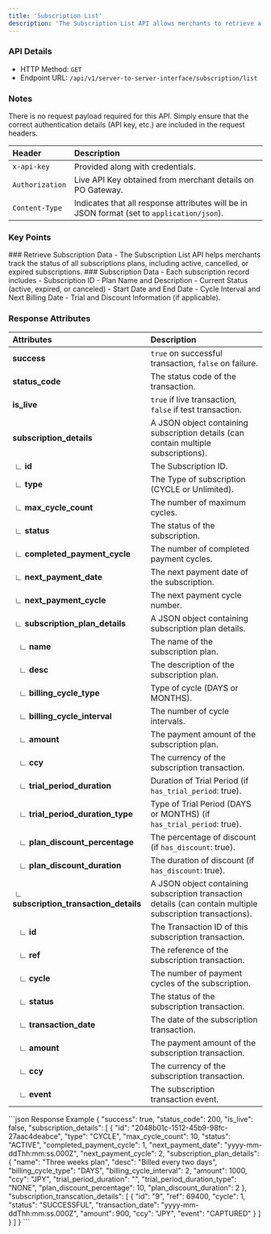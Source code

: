 ```yaml
---
title: 'Subscription List'
description: 'The Subscription List API allows merchants to retrieve a list of all active, cancelled, or expired subscriptions, providing an overview of their customers subscription statuses.'
---
```



### API Details 
- HTTP Method: `GET`
- Endpoint URL: `/api/v1/server-to-server-interface/subscription/list`


### Notes

There is no request payload required for this API. Simply ensure that the correct authentication details (API key, etc.) are included in the request headers.


| **Header**       | **Description**                                                                 |
|:-----------------|:--------------------------------------------------------------------------------|
| `x-api-key`      | Provided along with credentials.                                                |
| `Authorization`  | Live API Key obtained from merchant details on PO Gateway.                      |
| `Content-Type`   | Indicates that all response attributes will be in JSON format (set to `application/json`). |


### Key Points
<Info>
### Retrieve Subscription Data
- The Subscription List API helps merchants track the status of all subscriptions plans, including active, cancelled, or expired subscriptions.
### Subscription Data - Each subscription record includes
- Subscription ID
- Plan Name and Description
- Current Status (active, expired, or canceled)
- Start Date and End Date
- Cycle Interval and Next Billing Date
- Trial and Discount Information (if applicable).
</Info>

### Response Attributes

| **Attributes**       | **Description**                                                                 |
|:---------------------|:--------------------------------------------------------------------------------|
| **success**                        | `true` on successful transaction, `false` on failure.                                                                          |
| **status_code**                    | The status code of the transaction.                                                                                            |
| **is_live**                        | `true` if live transaction, `false` if test transaction.                                                                       |
| **subscription_details**           | A JSON object containing subscription details (can contain multiple subscriptions).                                             |
|  ∟ **id**                          | The Subscription ID.                                                                                                           |
|  ∟ **type**                        | The Type of subscription (CYCLE or Unlimited).                                                                                 |
|  ∟ **max_cycle_count**             | The number of maximum cycles.                                                                                                  |
|  ∟ **status**                      | The status of the subscription.                                                                                                |
|  ∟ **completed_payment_cycle**     | The number of completed payment cycles.                                                                                        |
|  ∟ **next_payment_date**           | The next payment date of the subscription.                                                                                     |
|  ∟ **next_payment_cycle**          | The next payment cycle number.                                                                                                 |
|  ∟ **subscription_plan_details**   | A JSON object containing subscription plan details.                                                                            |
|    ∟ **name**                      | The name of the subscription plan.                                                                                             |
|    ∟ **desc**                      | The description of the subscription plan.                                                                                      |
|    ∟ **billing_cycle_type**        | Type of cycle (DAYS or MONTHS).                                                                                                |
|    ∟ **billing_cycle_interval**    | The number of cycle intervals.                                                                                                 |
|    ∟ **amount**                    | The payment amount of the subscription plan.                                                                                   |
|    ∟ **ccy**                       | The currency of the subscription transaction.                                                                                  |
|    ∟ **trial_period_duration**     | Duration of Trial Period (if `has_trial_period`: true).                                                                        |
|    ∟ **trial_period_duration_type**| Type of Trial Period (DAYS or MONTHS) (if `has_trial_period`: true).                                                           |
|    ∟ **plan_discount_percentage**  | The percentage of discount (if `has_discount`: true).                                                                          |
|    ∟ **plan_discount_duration**    | The duration of discount (if `has_discount`: true).                                                                            |
|  ∟ **subscription_transaction_details** | A JSON object containing subscription transaction details (can contain multiple subscription transactions).              |
|    ∟ **id**                        | The Transaction ID of this subscription transaction.                                                                           |
|    ∟ **ref**                       | The reference of the subscription transaction.                                                                                 |
|    ∟ **cycle**                     | The number of payment cycles of the subscription.                                                                              |
|    ∟ **status**                    | The status of the subscription transaction.                                                                                    |
|    ∟ **transaction_date**          | The date of the subscription transaction.                                                                                      |
|    ∟ **amount**                    | The payment amount of the subscription transaction.                                                                            |
|    ∟ **ccy**                       | The currency of the subscription transaction.                                                                                  |
|    ∟ **event**                     | The subscription transaction event.                                                                                           |



<ResponseExample>
```json Response Example
{
    "success": true,
    "status_code": 200,
    "is_live": false,
    "subscription_details": [
        {
            "id": "2048b01c-1512-45b9-98fc-27aac4deabce",
            "type": "CYCLE",
            "max_cycle_count": 10,
            "status": "ACTIVE",
            "completed_payment_cycle": 1,
            "next_payment_date": "yyyy-mm-ddThh:mm:ss.000Z",
            "next_payment_cycle": 2,
            "subscription_plan_details": {
                "name": "Three weeks plan",
                "desc": "Billed every two days",
                "billing_cycle_type": "DAYS",
                "billing_cycle_interval": 2,
                "amount": 1000,
                "ccy": "JPY",
                "trial_period_duration": "",
                "trial_period_duration_type": "NONE",
                "plan_discount_percentage": 10,
                "plan_discount_duration": 2
                },
            "subscription_transcation_details": [
                {
                    "id": "<subscription_transcation_id>9",
                    "ref": 69400,
                    "cycle": 1,
                    "status": "SUCCESSFUL",
                    "transaction_date": "yyyy-mm-ddThh:mm:ss.000Z",
                    "amount": 900,
                    "ccy": "JPY",
                    "event": "CAPTURED"
                }
            ]
        }
    ]
}
```
</ResponseExample>
